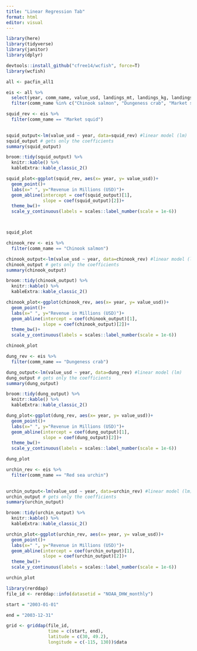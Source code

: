 ---
title: "Linear Regression Tab"
format: html
editor: visual
---

```{r}
library(here)
library(tidyverse)
library(janitor)
library(dplyr)

devtools::install_github("cfree14/wcfish", force=T)
library(wcfish)

all <- pacfin_all1

eis <- all %>%
  select(year, comm_name, value_usd, landings_mt, landings_kg, landings_lb, price_usd_lb) %>%
  filter(comm_name %in% c("Chinook salmon", "Dungeness crab", "Market squid"))
```

```{r}
squid_rev <- eis %>% 
  filter(comm_name == "Market squid")

  
squid_output<-lm(value_usd ~ year, data=squid_rev) #linear model (lm) 
squid_output # gets only the coefficients
summary(squid_output)  

broom::tidy(squid_output) %>% 
  knitr::kable() %>% 
  kableExtra::kable_classic_2()
```

```{r}
squid_plot<-ggplot(squid_rev, aes(x= year, y= value_usd))+
  geom_point()+
  labs(x=" ", y="Revenue in Millions (USD)")+
  geom_abline(intercept = coef(squid_output)[1], 
              slope = coef(squid_output)[2])+
  theme_bw()+
  scale_y_continuous(labels = scales::label_number(scale = 1e-6))



squid_plot
```

```{r}
chinook_rev <- eis %>% 
  filter(comm_name == "Chinook salmon")

chinook_output<-lm(value_usd ~ year, data=chinook_rev) #linear model (lm) 
chinook_output # gets only the coefficients
summary(chinook_output)

broom::tidy(chinook_output) %>% 
  knitr::kable() %>% 
  kableExtra::kable_classic_2()
```

```{r}
chinook_plot<-ggplot(chinook_rev, aes(x= year, y= value_usd))+
  geom_point()+
  labs(x=" ", y="Revenue in Millions (USD)")+
  geom_abline(intercept = coef(chinook_output)[1], 
              slope = coef(chinook_output)[2])+
  theme_bw()+
  scale_y_continuous(labels = scales::label_number(scale = 1e-6))

chinook_plot
```

```{r}
dung_rev <- eis %>% 
  filter(comm_name == "Dungeness crab")

dung_output<-lm(value_usd ~ year, data=dung_rev) #linear model (lm) 
dung_output # gets only the coefficients
summary(dung_output)

broom::tidy(dung_output) %>% 
  knitr::kable() %>% 
  kableExtra::kable_classic_2()
```

```{r}
dung_plot<-ggplot(dung_rev, aes(x= year, y= value_usd))+
  geom_point()+
  labs(x=" ", y="Revenue in Millions (USD)")+
  geom_abline(intercept = coef(dung_output)[1], 
              slope = coef(dung_output)[2])+
  theme_bw()+
  scale_y_continuous(labels = scales::label_number(scale = 1e-6))

dung_plot
```
```{r}
urchin_rev <- eis %>% 
  filter(comm_name == "Red sea urchin")

  
urchin_output<-lm(value_usd ~ year, data=urchin_rev) #linear model (lm) 
urchin_output # gets only the coefficients
summary(urchin_output)  

broom::tidy(urchin_output) %>% 
  knitr::kable() %>% 
  kableExtra::kable_classic_2()
```
```{r}
urchin_plot<-ggplot(urchin_rev, aes(x= year, y= value_usd))+
  geom_point()+
  labs(x=" ", y="Revenue in Millions (USD)")+
  geom_abline(intercept = coef(urchin_output)[1], 
              slope = coef(urchin_output)[2])+
  theme_bw()+
  scale_y_continuous(labels = scales::label_number(scale = 1e-6))

urchin_plot
```

```{r}
library(rerddap)
file_id <- rerddap::info(datasetid = "NOAA_DHW_monthly")

start = "2003-01-01"

end = "2003-12-31"

grid <- griddap(file_id,
                time = c(start, end),
                latitude = c(30, 49.2),
                longitude = c(-115, 130))$data
  
```






